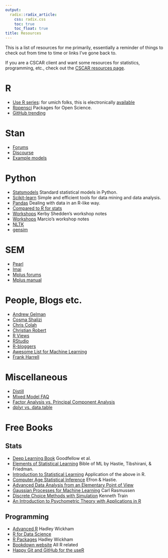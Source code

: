 ```yaml
---
output: 
  radix::radix_article:
    css: radix.css
    toc: true
    toc_float: true
title: Resources
---
```


This is a list of resources for me primarily, essentially a reminder of things to check out from time to time or links I've gone back to.  

If you are a CSCAR client and want some resources for statistics, programming, etc., check out the [CSCAR resources page](https://cscar.github.io/).


# R


- [Use R series](http://www.springer.com/series/6991): for umich folks, this is electronically [available](http://mirlyn.lib.umich.edu/Search/Home?lookfor=%22%20Use%20R!%22&type=series)
- [Ropensci](https://ropensci.org/) Packages for Open Science.
- [GitHub trending](https://github.com/trending/r)


# Stan

- [Forums](https://groups.google.com/d/forum/stan-users)
- [Discourse](http://discourse.mc-stan.org/)
- [Example models](https://github.com/stan-dev/example-models/wiki)


# Python

- [Statsmodels](http://www.statsmodels.org/stable/index.html) Standard statistical models in Python.
- [Scikit-learn](http://scikit-learn.org/stable/)  Simple and efficient tools for data mining and data analysis.
- [Pandas](http://pandas.pydata.org/) Dealing with data in an R-like way.
- [Compared to R for stats](http://www.kdnuggets.com/2015/05/r-vs-python-data-science.html)
- [Workshops](http://kshedden.github.io/) Kerby Shedden's workshop notes
- [Workshops](http://marcio-mourao.github.io) Marcio's workshop notes
- [NLTK](http://www.nltk.org/)
- [gensim](https://radimrehurek.com/gensim/)


# SEM

- [Pearl](http://bayes.cs.ucla.edu/jp_home.html)
- [Imai](http://imai.princeton.edu/)
- [Mplus forums](https://www.statmodel.com/cgi-bin/discus/discus.cgi)
- [Mplus manual](https://www.statmodel.com/download/usersguide/MplusUserGuideVer_8.pdf)


# People, Blogs etc.

- [Andrew Gelman](http://andrewgelman.com/)
- [Cosma Shalizi](http://bactra.org/weblog/)
- [Chris Colah](https://colah.github.io/)
- [Christian Robert](https://xianblog.wordpress.com/)
- [R Views](https://rviews.rstudio.com/)
- [RStudio](https://blog.rstudio.org/)
- [R-bloggers](https://www.r-bloggers.com/)
- [Awesome List for Machine Learning](https://github.com/josephmisiti/awesome-machine-learning)
- [Frank Harrell](http://www.fharrell.com/)



# Miscellaneous

- [Distill](http://distill.pub/)
- [Mixed Model FAQ](https://bbolker.github.io/mixedmodels-misc/glmmFAQ.html)
- [Factor Analysis vs. Principal Component Analysis](http://stats.stackexchange.com/questions/1576/what-are-the-differences-between-factor-analysis-and-principal-component-analysi)
- [dplyr vs. data.table](https://stackoverflow.com/questions/21435339/data-table-vs-dplyr-can-one-do-something-well-the-other-cant-or-does-poorly/27840349#27840349)


# Free Books

## Stats

- [Deep Learning Book](http://www.deeplearningbook.org/) Goodfellow et al.
- [Elements of Statistical Learning](http://statweb.stanford.edu/~tibs/ElemStatLearn/) Bible of ML by Hastie, Tibshirani, & Friedman.
- [Introduction to Statistical Learning](http://www-bcf.usc.edu/~gareth/ISL/) Application of the above in R.
- [Computer Age Statistical Inference](https://web.stanford.edu/~hastie/CASI/) Efron & Hastie.
- [Advanced Data Analysis from an Elementary Point of View](http://www.stat.cmu.edu/~cshalizi/ADAfaEPoV/)
- [Gaussian Processes for Machine Learning](http://www.gaussianprocess.org/gpml/) Carl Rasmussen
- [Discrete Choice Methods with Simulation](http://eml.berkeley.edu/books/choice2.html) Kenneth Train
- [An Introduction to Psychometric Theory with Applications in R](http://www.personality-project.org/r/book/)

## Programming

- [Advanced R](http://adv-r.had.co.nz/)  Hadley Wickham
- [R for Data Science](http://r4ds.had.co.nz/)
- [R Packages](http://r-pkgs.had.co.nz/)  Hadley Wickham
- [Bookdown website](https://bookdown.org/) All R related
- [Happy Git and GitHub for the useR](http://happygitwithr.com/)
